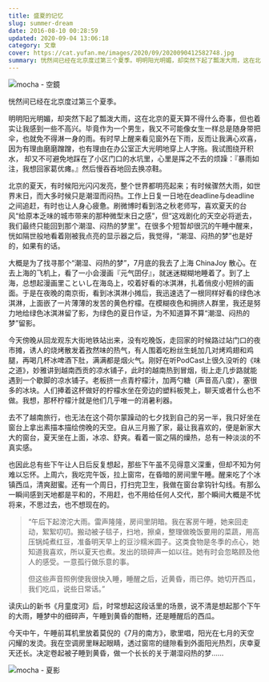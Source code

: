 ```yaml
---
title: 盛夏的记忆
slug: summer-dream
date: 2016-08-10 00:28:59
updated: 2020-09-04 13:06:18
category: 文章
cover: https://cat.yufan.me/images/2020/09/2020090412582748.jpg
summary: 恍然间已经在北京度过第三个夏季。明明阳光明媚，却突然下起了瓢泼大雨，这在北京的夏天算不得什么奇事，但也着实让我感到一些不高兴。
---
```


![mocha - 空鏡](https://cat.yufan.me/images/2020/09/2020090412582582.jpg)

恍然间已经在北京度过第三个夏季。

明明阳光明媚，却突然下起了瓢泼大雨，这在北京的夏天算不得什么奇事，但也着实让我感到一些不高兴。毕竟作为一个男生，我又不可能像女生一样总是随身带把伞，也就免不得淋一身的雨。有时早上醒来看见窗外在下雨，反而让我满心欢喜，因为有理由磨磨蹭蹭，也有理由在办公室正大光明地穿上人字拖。我试图绕开积水， 却又不可避免地踩在了小区门口的水坑里，心里是挥之不去的烦躁：『暴雨如注，我想回家葛优瘫。』然后慢吞吞地回去换凉鞋。

北京的夏天，有时候阳光闪闪发亮，整个世界都明亮起来；有时候骤然大雨，如世界末日，而大多时候只是潮湿而闷热。工作上日复一日地在deadline与deadline之间追赶，有时也让人身心疲惫。刷微博时看到洛之秋老师写，喜欢夏天的台风“给原本乏味的城市带来的那种微型末日之感”，但“这戏剧化的天空必将逝去，我们最终只能回到那个潮湿、闷热的梦里”。在很多个短暂却很沉的午睡中醒来，恍如隔世般地看着刚被我点亮的显示器之后，我觉得，“潮湿、闷热的梦”也是好的，如果有的话。

大概是为了找寻那个“潮湿、闷热的梦”，7月底的我去了上海 ChinaJoy 散心。在去上海的飞机上，看了一小会漫画『元气囝仔』，就迷迷糊糊地睡着了。到了上海，总想起漫画里こといし在海岛上，咬着好看的冰淇淋，扎着俏皮小短辨的画面。于是在夜晚的南京街，看到冰淇淋小摊后，我迅速选了一根同样好看的绿色冰淇淋，上面嵌了一片薄薄的发苦的黄色柠檬。在模糊夜色和拥挤人群里，我还是努力地给绿色冰淇淋留了影，为绿色的夏日作证，为不知道算不算“潮湿、闷热的梦”留影。

今天傍晚从回龙观东大街地铁站出来，没有吃晚饭，走回家的时候路过站门口的夜市摊，诱人的烧烤散发着孜然味的热气，有人围着吃粉丝生蚝加几对烤鸡翅和鸡腿，再喝几杯冰啤酒下肚，满满都是烟火气。刚好在听PodCast上很久没听的《味之道》，妙雅讲到越南西贡的凉水铺子，此时的越南热到冒烟，街上走几步路就能遇到一个歇脚的凉水铺子。老板挤一点青柠檬汁，加两勺糖（声音高八度），塞很多的冰块。人们捧着这杯做好的柠檬水坐在旁边的塑料板凳上，聊天或者什么也不做。我想，那杯柠檬汁就是他们几乎唯一的消暑利器。

去不了越南旅行，也无法在这个荷尔蒙躁动的七夕找到自己的另一半，我只好坐在窗台上拿出素描本描绘傍晚的天空。自从三月搬了家，最让我喜欢的，便是新家大大的窗台，夏天坐在上面，冰凉、舒爽。看着一窗之隔的燥热，总有一种淡淡的不真实感。

也因此总有些下午让人日后反复想起，那些下午虽不见得意义深重，但却不知为何难以忘怀。上周六，我吃完午饭，拉上窗帘，在昏暗的房间里午睡。醒来吃了个冰镇西瓜，清爽甜蜜。还有一个周日，打扫完卫生，我做在窗台拿钩针勾线。有那么一瞬间感到天地都是平和的，不用赶，也不用给任何人交代，那个瞬间大概是不忧将来，不思过去，也不想现在的。

> “午后下起滂沱大雨。雷声隆隆，房间里阴暗。我在客房午睡，她来回走动，絮絮叨叨。搬动被子毯子，扫地，擦桌，整理做晚饭要用的菜蔬，用高压锅炖煮红豆，准备明天早上的豆沙糯米圆子。这类食物是冬季的点心，她知道我喜欢，所以夏天也煮。发出的琐碎声一如以往。她有时会忽略顾及他人的感受。一意孤行做乐意的事。
>
> 但这些声音照例使我很快入睡，睡醒之后，近黄昏，雨已停。她切开西瓜，我们吃瓜，说些日常话。”

读庆山的新书《月童度河》后，时常想起这段话里的场景，说不清是想起那个下午的大雨，睡梦中的细碎声，午睡到黄昏的酣畅，还是睡醒后的西瓜。

今天中午，午睡前耳机里放着莫倪的《7月的南方》，歌里唱，阳光在七月的天空闪耀的发烫。我在空调房里眯起眼睛，透过窗帘的缝隙看到外面阳光热烈，庆幸夏天还长。决定卷起被子睡到黄昏，做一个长长的关于潮湿闷热的梦……

![mocha - 夏影](https://cat.yufan.me/images/2020/09/2020090413054831.jpg)
